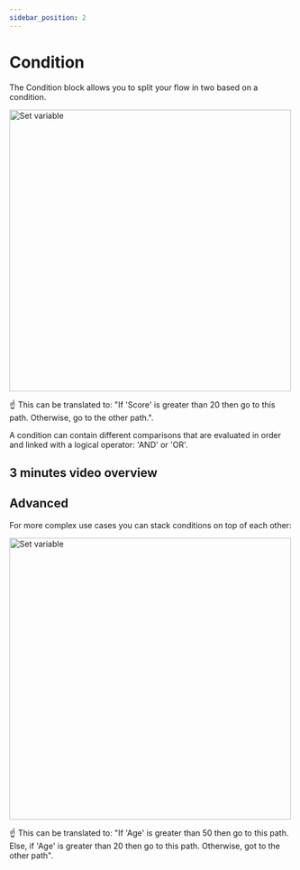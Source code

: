 ```yaml
---
sidebar_position: 2
---
```



# Condition

The Condition block allows you to split your flow in two based on a condition.

<img src="/img/blocks/logic/condition.png" width="500" alt="Set variable" />

☝️ This can be translated to: "If 'Score' is greater than 20 then go to this path. Otherwise, go to the other path.".

A condition can contain different comparisons that are evaluated in order and linked with a logical operator: 'AND' or 'OR'.

## 3 minutes video overview

<YoutubeEmbed videoId="47KyLHzdpnY" />

## Advanced

For more complex use cases you can stack conditions on top of each other:

<img src="/img/blocks/logic/condition-2.png" width="500" alt="Set variable" />

☝️ This can be translated to: "If 'Age' is greater than 50 then go to this path. Else, if 'Age' is greater than 20 then go to this path. Otherwise, got to the other path".
